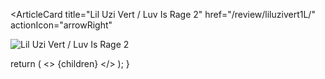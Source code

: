 <ArticleCard
  title="Lil Uzi Vert / Luv Is Rage 2"
  href="/review/liluzivert1L/"
  actionIcon="arrowRight"
>

![Lil Uzi Vert / Luv Is Rage 2](../../images/cd/liluzivert1L.jpg) 

</ArticleCard>

  return (
    <>
      {children}
    </>
  );
}